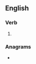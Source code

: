 ==English==

===Verb===
{{head|en|verb form}}

# {{en-past of|downscale}}

===Anagrams===
* {{anagrams|en|slow danced}}